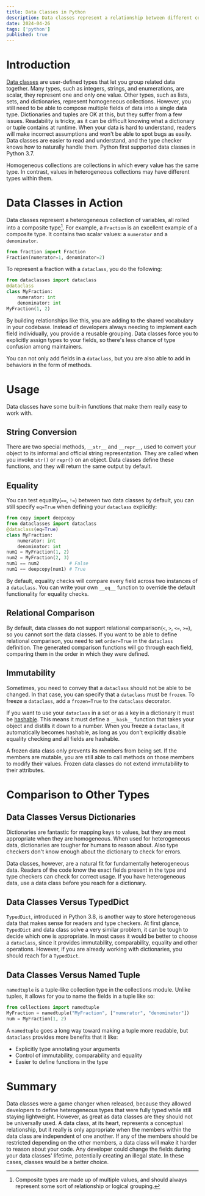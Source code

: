 ```yaml
---
title: Data Classes in Python
description: Data classes represent a relationship between different concepts.
date: 2024-04-26
tags: ['python']
published: true
---
```


# Introduction

[Data classes](https://docs.python.org/3/library/dataclasses.html) are user-defined types that let you group related data together. Many types, such as integers, strings, and enumerations, are scalar, they represent one and only one value. Other types, such as lists, sets, and dictionaries, represent homogeneous collections. However, you still need to be able to compose multiple fields of data into a single data type. Dictionaries and tuples are OK at this, but they suffer from a few issues. Readability is tricky, as it can be difficult knowing what a dictionary or tuple contains at runtime. When your data is hard to understand, readers will make incorrect assumptions and won't be able to spot bugs as easily. Data classes are easier to read and understand, and the type checker knows how to naturally handle them. Python first supported data classes in Python 3.7.

<Callout>
  Homogeneous collections are collections in which every value has the same
  type. In contrast, values in heterogeneous collections may have different
  types within them.
</Callout>

# Data Classes in Action

Data classes represent a heterogeneous collection of variables, all rolled into a composite type[^1]. For example, a `Fraction` is an excellent example of a composite type. It contains two scalar values: a `numerator` and a `denominator`.

```py
from fraction import Fraction
Fraction(numerator=1, denominator=2)
```

To represent a fraction with a `dataclass`, you do the following:

```py
from dataclasses import dataclass
@dataclass
class MyFraction:
    numerator: int
    denominator: int
MyFraction(1, 2)
```

By building relationships like this, you are adding to the shared vocabulary in your codebase. Instead of developers always needing to implement each field individually, you provide a reusable grouping. Data classes force you to explicitly assign types to your fields, so there's less chance of type confusion among maintainers.

You can not only add fields in a `dataclass`, but you are also able to add in behaviors in the form of methods.

# Usage

Data classes have some built-in functions that make them really easy to work with.

## String Conversion

There are two special methods, `__str__` and `__repr__`, used to convert your object to its informal and official string representation. They are called when you invoke `str()` or `repr()` on an object. Data classes define these functions, and they will return the same output by default.

## Equality

You can test equality(`==`, `!=`) between two data classes by default, you can still specify `eq=True` when defining your `dataclass` explicitly:

```py
from copy import deepcopy
from dataclasses import dataclass
@dataclass(eq=True)
class MyFraction:
    numerator: int
    denominator: int
num1 = MyFraction(1, 2)
num2 = MyFraction(2, 3)
num1 == num2           # False
num1 == deepcopy(num1) # True
```

By default, equality checks will compare every field across two instances of a `dataclass`. You can write your own `__eq__` function to override the default functionality for equality checks.

## Relational Comparison

By default, data classes do not support relational comparison(`<`, `>`, `<=`, `>=`), so you cannot sort the data classes. If you want to be able to define relational comparison, you need to set `order=True` in the `dataclass` definition. The generated comparison functions will go through each field, comparing them in the order in which they were defined.

## Immutability

Sometimes, you need to convey that a `dataclass` should not be able to be changed. In that case, you can specify that a `dataclass` must be `frozen`. To freeze a `dataclass`, add a `frozen=True` to the `dataclass` decorator.

If you want to use your `dataclass` in a set or as a key in a dictionary it must be [hashable](https://docs.python.org/3/library/functions.html#hash). This means it must define a `__hash__` function that takes your object and distills it down to a number. When you freeze a `dataclass`, it automatically becomes hashable, as long as you don't explicitly disable equality checking and all fields are hashable.

<Callout type="warning">
  A frozen data class only prevents its members from being set. If the members
  are mutable, you are still able to call methods on those members to modify
  their values. Frozen data classes do not extend immutability to their
  attributes.
</Callout>

# Comparison to Other Types

## Data Classes Versus Dictionaries

Dictionaries are fantastic for mapping keys to values, but they are most appropriate when they are homogeneous. When used for heterogeneous data, dictionaries are tougher for humans to reason about. Also type checkers don't know enough about the dictionary to check for errors.

Data classes, however, are a natural fit for fundamentally heterogeneous data. Readers of the code know the exact fields present in the type and type checkers can check for correct usage. If you have heterogeneous data, use a data class before you reach for a dictionary.

## Data Classes Versus TypedDict

`TypedDict`, introduced in Python 3.8, is another way to store heterogeneous data that makes sense for readers and type checkers. At first glance, `TypedDict` and data class solve a very similar problem, it can be tough to decide which one is appropriate. In most cases it would be better to choose a `dataclass`, since it provides immutability, comparability, equality and other operations. However, if you are already working with dictionaries, you should reach for a `TypedDict`.

## Data Classes Versus Named Tuple

`namedtuple` is a tuple-like collection type in the collections module. Unlike tuples, it allows for you to name the fields in a tuple like so:

```py
from collections import namedtuple
MyFraction = namedtuple("MyFraction", ["numerator", "denominator"])
num = MyFraction(1, 2)
```

A `namedtuple` goes a long way toward making a tuple more readable, but `dataclass` provides more benefits that it like:

- Explicitly type annotating your arguments
- Control of immutability, comparability and equality
- Easier to define functions in the type

# Summary

Data classes were a game changer when released, because they allowed developers to define heterogeneous types that were fully typed while still staying lightweight. However, as great as data classes are they should not be universally used. A data class, at its heart, represents a conceptual relationship, but it really is only appropriate when the members within the data class are independent of one another. If any of the members should be restricted depending on the other members, a data class will make it harder to reason about your code. Any developer could change the fields during your data classes' lifetime, potentially creating an illegal state. In these cases, classes would be a better choice.

[^1]: Composite types are made up of multiple values, and should always represent some sort of relationship or logical grouping.
